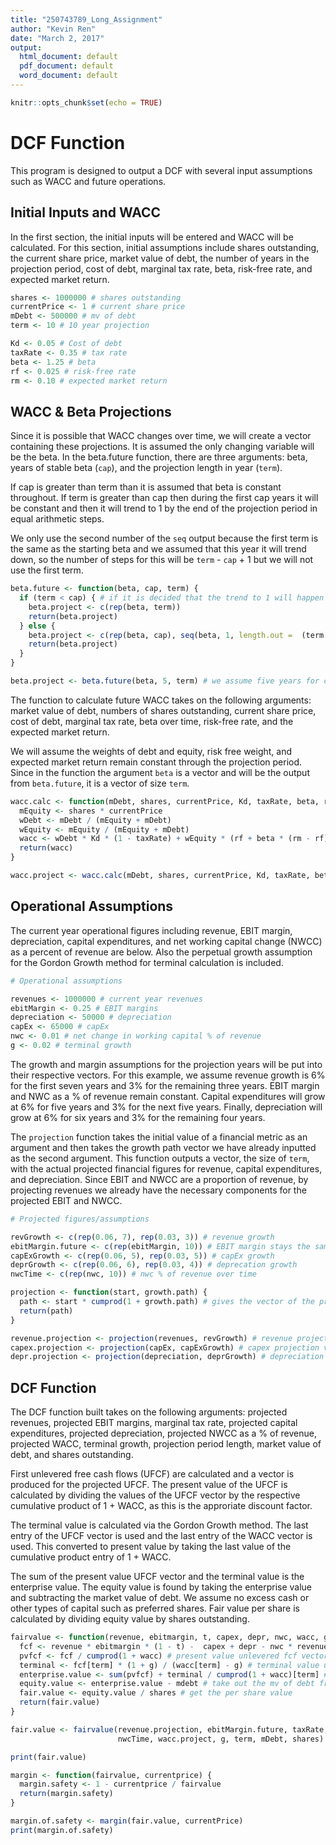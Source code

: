 ---
title: "250743789_Long_Assignment"
author: "Kevin Ren"
date: "March 2, 2017"
output:
  html_document: default
  pdf_document: default
  word_document: default
---

```{r setup, include=FALSE}
knitr::opts_chunk$set(echo = TRUE)
```

# DCF Function

This program is designed to output a DCF with several input assumptions such as WACC and future operations. 

## Initial Inputs and WACC

In the first section, the initial inputs will be entered and WACC will be calculated. For this section, initial assumptions include shares outstanding, the current share price, market value of debt, the number of years in the projection period, cost of debt, marginal tax rate, beta, risk-free rate, and expected market return. 

```{r WACC}
shares <- 1000000 # shares outstanding
currentPrice <- 1 # current share price
mDebt <- 500000 # mv of debt
term <- 10 # 10 year projection

Kd <- 0.05 # Cost of debt
taxRate <- 0.35 # tax rate
beta <- 1.25 # beta
rf <- 0.025 # risk-free rate
rm <- 0.10 # expected market return

```

## WACC & Beta Projections 

Since it is possible that WACC changes over time, we will create a vector containing these projections. It is assumed the only changing variable will be the beta. In the beta.future function, there are three arguments: beta, years of stable beta (`cap`), and the projection length in year (`term`). 

If cap is greater than term than it is assumed that beta is constant throughout. If term is greater than cap then during the first cap years it will be constant and then it will trend to 1 by the end of the projection period in equal arithmetic steps. 

We only use the second number of the `seq` output because the first term is the same as the starting beta and we assumed that this year it will trend down, so the number of steps for this will be `term` - `cap` + 1 but we will not use the first term. 

```{r WACC Projections, echo=FALSE}
beta.future <- function(beta, cap, term) {
  if (term < cap) { # if it is decided that the trend to 1 will happen beyond the projection, then keep it the same
    beta.project <- c(rep(beta, term))
    return(beta.project)
  } else {
    beta.project <- c(rep(beta, cap), seq(beta, 1, length.out =  (term - cap + 1))[2:(term - cap + 1)]) # it will reach 1 by the end of the projection period
    return(beta.project)
  }
}

beta.project <- beta.future(beta, 5, term) # we assume five years for cap

```

The function to calculate future WACC takes on the following arguments: market value of debt, numbers of shares outstanding, current share price, cost of debt, marginal tax rate, beta over time, risk-free rate, and the expected market return. 

We will assume the weights of debt and equity, risk free weight, and expected market return remain constant through the projection period. Since in the function the argument `beta` is a vector and will be the output from `beta.future`, it is a vector of size `term`.

```{r WACC projections}

wacc.calc <- function(mDebt, shares, currentPrice, Kd, taxRate, beta, rf, rm){ # we will assume weights and cost of debt remain constant
  mEquity <- shares * currentPrice 
  wDebt <- mDebt / (mEquity + mDebt)
  wEquity <- mEquity / (mEquity + mDebt)
  wacc <- wDebt * Kd * (1 - taxRate) + wEquity * (rf + beta * (rm - rf))
  return(wacc)
}

wacc.project <- wacc.calc(mDebt, shares, currentPrice, Kd, taxRate, beta.project, rf, rm)
```

## Operational Assumptions

The current year operational figures including revenue, EBIT margin, depreciation, capital expenditures, and net working capital change (NWCC) as a percent of revenue are below. Also the perpetual growth assumption for the Gordon Growth method for terminal calculation is included. 

```{r Operational Assumptions}
# Operational assumptions

revenues <- 1000000 # current year revenues
ebitMargin <- 0.25 # EBIT margins
depreciation <- 50000 # depreciation 
capEx <- 65000 # capEx 
nwc <- 0.01 # net change in working capital % of revenue
g <- 0.02 # terminal growth

```

The growth and margin assumptions for the projection years will be put into their respective vectors. For this example, we assume revenue growth is 6% for the first seven years and 3% for the remaining three years. EBIT margin and NWC as a % of revenue remain constant. Capital expenditures will grow at 6% for five years and 3% for the next five years. Finally, depreciation will grow at 6% for six years and 3% for the remaining four years. 

The `projection` function takes the initial value of a financial metric as an argument and then takes the growth path vector we have already inputted as the second argument. This function outputs a vector, the size of `term`, with the actual projected financial figures for revenue, capital expenditures, and depreciation. Since EBIT and NWCC are a proportion of revenue, by projecting revenues we already have the necessary components for the projected EBIT and NWCC. 

```{r Operational Projections}

# Projected figures/assumptions

revGrowth <- c(rep(0.06, 7), rep(0.03, 3)) # revenue growth 
ebitMargin.future <- c(rep(ebitMargin, 10)) # EBIT margin stays the same
capExGrowth <- c(rep(0.06, 5), rep(0.03, 5)) # capEx growth 
deprGrowth <- c(rep(0.06, 6), rep(0.03, 4)) # deprecation growth 
nwcTime <- c(rep(nwc, 10)) # nwc % of revenue over time 

projection <- function(start, growth.path) {
  path <- start * cumprod(1 + growth.path) # gives the vector of the projected financial line item
  return(path)
}

revenue.projection <- projection(revenues, revGrowth) # revenue projection vector
capex.projection <- projection(capEx, capExGrowth) # capex projection vector
depr.projection <- projection(depreciation, deprGrowth) # depreciation projection vector

```

## DCF Function

The DCF function built takes on the following arguments: projected revenues, projected EBIT margins, marginal tax rate, projected capital expenditures, projected depreciation, projected NWCC as a % of revenue, projected WACC, terminal growth, projection period length, market value of debt, and shares outstanding. 

First unlevered free cash flows (UFCF) are calculated and a vector is produced for the projected UFCF. The present value of the UFCF is calculated by dividing the values of the UFCF vector by the respective cumulative product of 1 + WACC, as this is the approriate discount factor. 

The terminal value is calculated via the Gordon Growth method. The last entry of the UFCF vector is used and the last entry of the WACC vector is used. This converted to present value by taking the last value of the cumulative product entry of 1 + WACC. 

The sum of the present value UFCF vector and the terminal value is the enterprise value. The equity value is found by taking the enterprise value and subtracting the market value of debt. We assume no excess cash or other types of capital such as preferred shares. Fair value per share is calculated by dividing equity value by shares outstanding. 

```{r DCF}

fairvalue <- function(revenue, ebitmargin, t, capex, depr, nwc, wacc, g, term, mdebt, shares) {
  fcf <- revenue * ebitmargin * (1 - t) -  capex + depr - nwc * revenue # get unlevered fcf
  pvfcf <- fcf / cumprod(1 + wacc) # present value unlevered fcf vector
  terminal <- fcf[term] * (1 + g) / (wacc[term] - g) # terminal value using the Gordon Growth method
  enterprise.value <- sum(pvfcf) + terminal / cumprod(1 + wacc)[term] # add the present values together
  equity.value <- enterprise.value - mdebt # take out the mv of debt from the ev
  fair.value <- equity.value / shares # get the per share value
  return(fair.value)
}

fair.value <- fairvalue(revenue.projection, ebitMargin.future, taxRate, capex.projection, depr.projection, 
                        nwcTime, wacc.project, g, term, mDebt, shares)

print(fair.value)

margin <- function(fairvalue, currentprice) {
  margin.safety <- 1 - currentprice / fairvalue
  return(margin.safety)
}

margin.of.safety <- margin(fair.value, currentPrice)
print(margin.of.safety)

```

